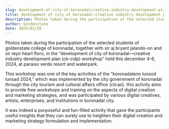 ```yaml
---
slug: development-of-city-of-koronadalcreative-industry-development-plan-ck-cidp-workshop
title: development of city of koronadal—creative industry development plan (ck-cidp) workshop
description: Photos taken during the participation of the selected students of goldenstate college of koronadal, together...
author: Goldenstate
date: 2025/01/28
---
```


Photos taken during the participation of the selected students of goldenstate college of koronadal, together with sir aj bryant jalando-on and sir reyn heart floro, in the “development of city of koronadal—creative industry development plan (ck-cidp) workshop” held this december 4-6, 2024, at paraiso verde resort and waterpark.

This workshop was one of the key activities of the “koronadaleno lunsod lunsad 2024,” which was implemented by the city government of koronadal through the city tourism and cultural affairs office (ctcao). this activity aims to provide free workshops and training on the aspects of digital creation and marketing strategies, and was participated by various digital creatives, artists, enterprises, and institutions in koronadal city.

It was indeed a purposeful and fun-filled activity that gave the participants useful insights that they can surely use to heighten their digital creation and marketing strategy formulation and implementation.